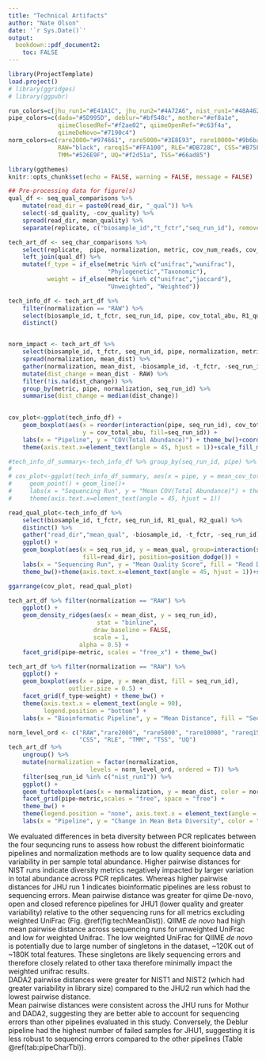 ```yaml
---
title: "Technical Artifacts"
author: "Nate Olson"
date: '`r Sys.Date()`'
output:
  bookdown::pdf_document2: 
    toc: FALSE
---
```


```r
library(ProjectTemplate)
load.project()
# library(ggridges)
# library(ggpubr)

run_colors=c(jhu_run1="#E41A1C", jhu_run2="#4A72A6", nist_run1="#48A462", nist_run2="#A35390")
pipe_colors=c(dada="#5D995D", deblur="#bf548c", mother="#ef8a1e", 
              qiimeClosedRef="#f2ae02", qiimeOpenRef="#c63f4a", 
              qiimeDeNovo="#7190c4")
norm_colors=c(rare2000="#974661", rare5000="#3E8E93", rare10000="#9b6ba3", 
              RAW="black", rareq15="#FFA100", RLE="#DB728C", CSS="#B75F49", 
              TMM="#526E9F", UQ="#f2d51a", TSS="#66ad85")

library(ggthemes)
knitr::opts_chunk$set(echo = FALSE, warning = FALSE, message = FALSE)
```

```r
## Pre-processing data for figure(s)
qual_df <- seq_qual_comparisons %>% 
    mutate(read_dir = paste0(read_dir, "_qual")) %>% 
    select(-sd_quality, -cov_quality) %>% 
    spread(read_dir, mean_quality) %>% 
    separate(replicate, c("biosample_id","t_fctr","seq_run_id"), remove = FALSE,extra = "merge")

tech_art_df <- seq_char_comparisons %>% 
    select(replicate,  pipe, normalization, metric, cov_num_reads, cov_total_abu) %>% 
    left_join(qual_df) %>% 
    mutate(f_type = if_else(metric %in% c("unifrac","wunifrac"), 
                            "Phylogenetic","Taxonomic"),
           weight = if_else(metric %in% c("unifrac","jaccard"),
                            "Unweighted", "Weighted")) 

tech_info_df <- tech_art_df %>% 
    filter(normalization == "RAW") %>% 
    select(biosample_id, t_fctr, seq_run_id, pipe, cov_total_abu, R1_qual, R2_qual) %>% 
    distinct() 


norm_impact <- tech_art_df %>% 
    select(biosample_id, t_fctr, seq_run_id, pipe, normalization, metric, mean_dist) %>% 
    spread(normalization, mean_dist) %>% 
    gather(normalization, mean_dist, -biosample_id, -t_fctr, -seq_run_id, -pipe, -metric, -RAW) %>% 
    mutate(dist_change = mean_dist - RAW) %>% 
    filter(!is.na(dist_change)) %>% 
    group_by(metric, pipe, normalization, seq_run_id) %>% 
    summarise(dist_change = median(dist_change)) 
        
```
  
```r

cov_plot<-ggplot(tech_info_df) +
    geom_boxplot(aes(x = reorder(interaction(pipe, seq_run_id), cov_total_abu, FUN=median), 
                     y = cov_total_abu, fill=seq_run_id)) +
    labs(x = "Pipeline", y = "COV(Total Abundance)") + theme_bw()+coord_flip()+
    theme(axis.text.x=element_text(angle = 45, hjust = 1))+scale_fill_manual(values=run_colors)

#tech_info_df_summary<-tech_info_df %>% group_by(seq_run_id, pipe) %>% summarize(mean_cov_total_abu=mean(cov_total_abu))
# 
# cov_plot<-ggplot(tech_info_df_summary, aes(x = pipe, y = mean_cov_total_abu, group=seq_run_id, color=seq_run_id)) + 
#     geom_point() + geom_line()+
#     labs(x = "Sequencing Run", y = "Mean COV(Total Abundance)") + theme_bw()+
#     theme(axis.text.x=element_text(angle = 45, hjust = 1))

read_qual_plot<-tech_info_df %>% 
    select(biosample_id, t_fctr, seq_run_id, R1_qual, R2_qual) %>% 
    distinct() %>% 
    gather("read_dir","mean_qual", -biosample_id, -t_fctr, -seq_run_id) %>% 
    ggplot() + 
    geom_boxplot(aes(x = seq_run_id, y = mean_qual, group=interaction(seq_run_id,read_dir), 
                     fill=read_dir), position=position_dodge()) + 
    labs(x = "Sequencing Run", y = "Mean Quality Score", fill = "Read Direction") + 
    theme_bw()+theme(axis.text.x=element_text(angle = 45, hjust = 1))+scale_fill_manual(values=c("black", "darkgray"))

ggarrange(cov_plot, read_qual_plot)

```

```r
tech_art_df %>% filter(normalization == "RAW") %>% 
    ggplot() + 
    geom_density_ridges(aes(x = mean_dist, y = seq_run_id), 
                         stat = "binline",
                        draw_baseline = FALSE,
                        scale = 1,
                    alpha = 0.5) + 
    facet_grid(pipe~metric, scales = "free_x") + theme_bw()
```

```r
tech_art_df %>% filter(normalization == "RAW") %>% 
    ggplot() + 
    geom_boxplot(aes(x = pipe, y = mean_dist, fill = seq_run_id),
                 outlier.size = 0.5) + 
    facet_grid(f_type~weight) + theme_bw() + 
    theme(axis.text.x = element_text(angle = 90),
          legend.position = "bottom") + 
    labs(x = "Bioinformatic Pipeline", y = "Mean Distance", fill = "Sequncing Run")+scale_fill_manual(values=run_colors)
```

```r
norm_level_ord <- c("RAW","rare2000", "rare5000", "rare10000", "rareq15", 
                    "CSS", "RLE", "TMM", "TSS", "UQ") 
tech_art_df %>% 
    ungroup() %>% 
    mutate(normalization = factor(normalization, 
                       levels = norm_level_ord, ordered = T)) %>% 
    filter(seq_run_id %in% c("nist_run1")) %>% 
    ggplot() + 
    geom_tufteboxplot(aes(x = normalization, y = mean_dist, color = normalization), size=0.75) + 
    facet_grid(pipe~metric,scales = "free", space = "free") + 
    theme_bw() + 
    theme(legend.position = "none", axis.text.x = element_text(angle = 90)) + 
    labs(x = "Pipeline", y = "Change in Mean Beta Diversity", color = "Normalization") +scale_color_manual(values=norm_colors)
```

We evaluated differences in beta diversity between PCR replicates between the four sequncing runs to assess how robust the different bioinformatic pipelines and normalization methods are to low quality sequence data and variability in per sample total abundance. 
Higher pairwise distances for NIST runs indicate diversity metrics negatively impacted by larger variation in total abundance across PCR replicates. 
Whereas higher pairwise distances for JHU run 1 indicates bioinformatic pipelines are less robust to sequencing errors. 
Mean pairwise distance was greater for qiime De-novo, open and closed reference pipelines for JHU1 (lower quality and greater variability) relative to the other sequencing runs for all metrics excluding weighted UniFrac (Fig. \@ref(fig:techMeanDist)).
QIIME _de novo_ had high mean pairwise distance across sequencing runs for unweighted UniFrac and low for weighted Unifrac. 
The low weighted UniFrac for QIIME _de novo_ is potentially due to large number of singletons in the dataset, ~120K out of ~180K total features. 
These singletons are likely sequencing errors and therefore closely related to other taxa therefore minimally impact the weighted unifrac results.  
DADA2 pairwise distances were greater for NIST1 and NIST2 (which had greater variability in library size) compared to the JHU2 run which had the lowest pairwise distance.  
Mean pairwise distances were consistent across the JHU runs for Mothur and DADA2, suggesting they are better able to account for sequencing errors than other pipelines evaluated in this study. 
Conversely, the Deblur pipeline had the highest number of failed samples for JHU1, suggesting it is less robust to sequencing errors compared to the other pipelines (Table \@ref(tab:pipeCharTbl)).  

